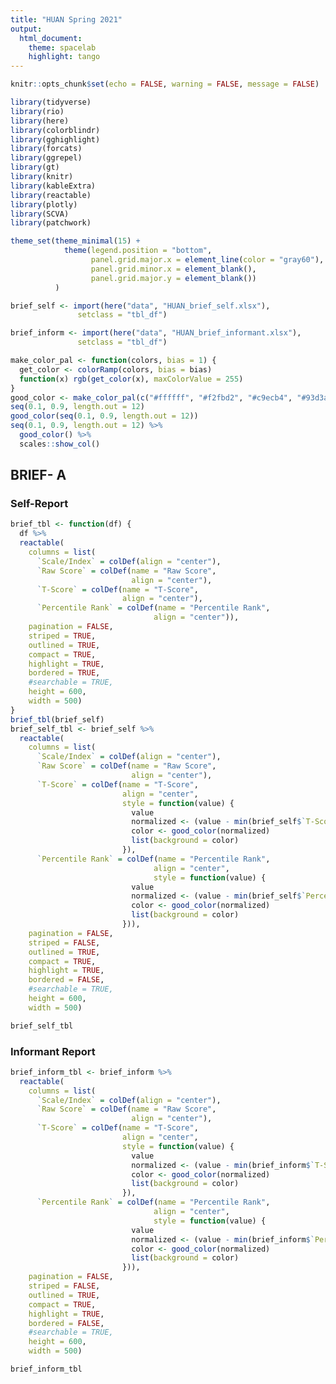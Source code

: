 ```yaml
---
title: "HUAN Spring 2021"
output:
  html_document:
    theme: spacelab
    highlight: tango
---
```


```r
knitr::opts_chunk$set(echo = FALSE, warning = FALSE, message = FALSE)
```

```r
library(tidyverse)
library(rio)
library(here)
library(colorblindr)
library(gghighlight)
library(forcats)
library(ggrepel)
library(gt)
library(knitr)
library(kableExtra)
library(reactable)
library(plotly)
library(SCVA)
library(patchwork)

theme_set(theme_minimal(15) +
            theme(legend.position = "bottom",
                  panel.grid.major.x = element_line(color = "gray60"),
                  panel.grid.minor.x = element_blank(),
                  panel.grid.major.y = element_blank())
          )

brief_self <- import(here("data", "HUAN_brief_self.xlsx"),
               setclass = "tbl_df") 

brief_inform <- import(here("data", "HUAN_brief_informant.xlsx"),
               setclass = "tbl_df") 
```

```r
make_color_pal <- function(colors, bias = 1) {
  get_color <- colorRamp(colors, bias = bias)
  function(x) rgb(get_color(x), maxColorValue = 255)
}
good_color <- make_color_pal(c("#ffffff", "#f2fbd2", "#c9ecb4", "#93d3ab", "#35b0ab"), bias = 2)
seq(0.1, 0.9, length.out = 12)
good_color(seq(0.1, 0.9, length.out = 12))
seq(0.1, 0.9, length.out = 12) %>% 
  good_color() %>% 
  scales::show_col()
```

## BRIEF- A {.tabset .tabset-fade .tabset-pills}

### Self-Report

```r
brief_tbl <- function(df) {
  df %>% 
  reactable(
    columns = list(
      `Scale/Index` = colDef(align = "center"),
      `Raw Score` = colDef(name = "Raw Score",
                           align = "center"),
      `T-Score` = colDef(name = "T-Score",
                         align = "center"),
      `Percentile Rank` = colDef(name = "Percentile Rank",
                                align = "center")),
    pagination = FALSE,
    striped = TRUE,
    outlined = TRUE,
    compact = TRUE,
    highlight = TRUE,
    bordered = TRUE,
    #searchable = TRUE,
    height = 600,
    width = 500)
}
brief_tbl(brief_self)
brief_self_tbl <- brief_self %>% 
  reactable(
    columns = list(
      `Scale/Index` = colDef(align = "center"),
      `Raw Score` = colDef(name = "Raw Score",
                           align = "center"),
      `T-Score` = colDef(name = "T-Score",
                         align = "center",
                         style = function(value) {
                           value
                           normalized <- (value - min(brief_self$`T-Score`)) / (max(brief_self$`T-Score`) - min(brief_self$`T-Score`))
                           color <- good_color(normalized)
                           list(background = color)
                         }),
      `Percentile Rank` = colDef(name = "Percentile Rank",
                                align = "center",
                                style = function(value) {
                           value
                           normalized <- (value - min(brief_self$`Percentile Rank`)) / (max(brief_self$`Percentile Rank`) - min(brief_self$`Percentile Rank`))
                           color <- good_color(normalized)
                           list(background = color)
                         })),
    pagination = FALSE,
    striped = FALSE,
    outlined = TRUE,
    compact = TRUE,
    highlight = TRUE,
    bordered = FALSE,
    #searchable = TRUE,
    height = 600,
    width = 500)
```


```r
brief_self_tbl
```

### Informant Report 

```r
brief_inform_tbl <- brief_inform %>% 
  reactable(
    columns = list(
      `Scale/Index` = colDef(align = "center"),
      `Raw Score` = colDef(name = "Raw Score",
                           align = "center"),
      `T-Score` = colDef(name = "T-Score",
                         align = "center",
                         style = function(value) {
                           value
                           normalized <- (value - min(brief_inform$`T-Score`)) / (max(brief_inform$`T-Score`) - min(brief_inform$`T-Score`))
                           color <- good_color(normalized)
                           list(background = color)
                         }),
      `Percentile Rank` = colDef(name = "Percentile Rank",
                                align = "center",
                                style = function(value) {
                           value
                           normalized <- (value - min(brief_inform$`Percentile Rank`)) / (max(brief_inform$`Percentile Rank`) - min(brief_inform$`Percentile Rank`))
                           color <- good_color(normalized)
                           list(background = color)
                         })),
    pagination = FALSE,
    striped = FALSE,
    outlined = TRUE,
    compact = TRUE,
    highlight = TRUE,
    bordered = FALSE,
    #searchable = TRUE,
    height = 600,
    width = 500)
```


```r
brief_inform_tbl
```